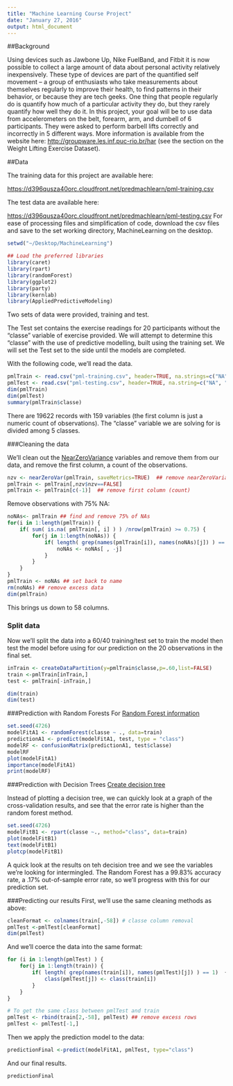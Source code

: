 ```yaml
---
title: "Machine Learning Course Project"
date: "January 27, 2016"
output: html_document
---
```


##Background

Using devices such as Jawbone Up, Nike FuelBand, and Fitbit it is now possible to collect a large amount of data about personal activity relatively inexpensively. These type of devices are part of the quantified self movement – a group of enthusiasts who take measurements about themselves regularly to improve their health, to find patterns in their behavior, or because they are tech geeks. One thing that people regularly do is quantify how much of a particular activity they do, but they rarely quantify how well they do it. In this project, your goal will be to use data from accelerometers on the belt, forearm, arm, and dumbell of 6 participants. They were asked to perform barbell lifts correctly and incorrectly in 5 different ways. More information is available from the website here: <http://groupware.les.inf.puc-rio.br/har> (see the section on the Weight Lifting Exercise Dataset).

##Data

The training data for this project are available here:

<https://d396qusza40orc.cloudfront.net/predmachlearn/pml-training.csv>

The test data are available here:

<https://d396qusza40orc.cloudfront.net/predmachlearn/pml-testing.csv>
For ease of processing files and simplification of code, download the csv files and save to the set working directory, MachineLearning on the desktop.

```r
setwd("~/Desktop/MachineLearning")
```

```r
## Load the preferred libraries 
library(caret) 
library(rpart)
library(randomForest)
library(ggplot2)
library(party)
library(kernlab)
library(AppliedPredictiveModeling)
```

Two sets of data were provided, training and test. 

The Test set contains the exercise readings for 20 participants without the "classe" variable of exercise provided. We will attempt to determine this "classe" with the use of predictive modelling, built using the training set. We will set the Test set to the side until the models are completed.
 
 With the following code, we'll read the data.

```r
pmlTrain <- read.csv("pml-training.csv", header=TRUE, na.strings=c("NA","#Div/0!"))  ## The training set
pmlTest <- read.csv("pml-testing.csv", header=TRUE, na.string=c("NA", "#Div/0!")) ## The test set -set aside
dim(pmlTrain)
dim(pmlTest)
summary(pmlTrain$classe)
```

There are 19622 records with 159 variables (the first column is just a numeric count of observations). The "classe" variable we are solving for is divided among 5 classes. 

###Cleaning the data

We'll clean out the <a href=http://www.inside-r.org/packages/cran/caret/docs/nearZeroVar>NearZeroVariance</a> variables and remove them from our data, and remove the first column, a count of the observations.
```r
nzv <- nearZeroVar(pmlTrain, saveMetrics=TRUE)  ## remove nearZeroVariances
pmlTrain <- pmlTrain[,nzv$nzv==FALSE]
pmlTrain <- pmlTrain[c(-1)]  ## remove first column (count)
```

Remove observations with 75% NA:
```r
noNAs<- pmlTrain ## find and remove 75% of NAs
for(i in 1:length(pmlTrain)) {
    if( sum( is.na( pmlTrain[, i] ) ) /nrow(pmlTrain) >= 0.75) {
        for(j in 1:length(noNAs)) {
            if( length( grep(names(pmlTrain[i]), names(noNAs)[j]) ) == 1)  {
                noNAs <- noNAs[ , -j]
            }   
        } 
    }
}
pmlTrain <- noNAs ## set back to name
rm(noNAs) ## remove excess data
dim(pmlTrain)
```
This brings us down to 58 columns.

### Split data

Now we'll split the data into a 60/40 training/test set to train the model then test the model before using for our prediction on the 20 observations in the final set. 

```r
inTrain <- createDataPartition(y=pmlTrain$classe,p=.60,list=FALSE)
train <-pmlTrain[inTrain,]
test <- pmlTrain[-inTrain,]
```
```r
dim(train)
dim(test)
```


###Prediction with Random Forests
For <a href=http://www.statmethods.net/advstats/cart.html>Random Forest information</a>
```r
set.seed(4726)
modelFitA1 <- randomForest(classe ~ ., data=train)
predictionA1 <- predict(modelFitA1, test, type = "class")
modelRF <- confusionMatrix(predictionA1, test$classe)
modelRF
plot(modelFitA1)
importance(modelFitA1)
print(modelRF)
```


###Prediction with Decision Trees
<a href=http://blog.revolutionanalytics.com/2013/06/plotting-classification-and-regression-trees-with-plotrpart.html>Create decision tree</a>

Instead of plotting a decision tree, we can quickly look at a graph of the cross-validation results, and see that the error rate is higher than the random forest method. 

```r
set.seed(4726)
modelFitB1 <- rpart(classe ~., method="class", data=train)
plot(modelFitB1)
text(modelFitB1)
plotcp(modelFitB1)
```

A quick look at the results on teh decision tree and we see the variables we're looking for intermingled. The Random Forest has a 99.83% accuracy rate, a .17% out-of-sample error rate, so we'll progress with this for our prediction set.

###Predicting our results
First, we'll use the same cleaning methods as above:
```r
cleanFormat <- colnames(train[,-58]) # classe column removal
pmlTest <-pmlTest[cleanFormat]
dim(pmlTest)
```

And we'll coerce the data into the same format:

```r
for (i in 1:length(pmlTest) ) {
    for(j in 1:length(train)) {
        if( length( grep(names(train[i]), names(pmlTest)[j]) ) == 1)  {
            class(pmlTest[j]) <- class(train[i])
        }      
    }      
}

# To get the same class between pmlTest and train
pmlTest <- rbind(train[2,-58], pmlTest) ## remove excess rows
pmlTest <- pmlTest[-1,]

```

Then we apply the prediction model to the data:
```r
predictionFinal <-predict(modelFitA1, pmlTest, type="class")
```

And our final results.
```r
predictionFinal
```


